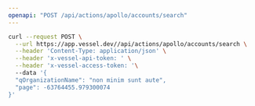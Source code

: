 ```yaml
---
openapi: "POST /api/actions/apollo/accounts/search"
---
```


<RequestExample>

```bash Request
curl --request POST \
  --url https://app.vessel.dev//api/actions/apollo/accounts/search \
  --header 'Content-Type: application/json' \
  --header 'x-vessel-api-token: ' \
  --header 'x-vessel-access-token: '\ 
  --data '{
  "qOrganizationName": "non minim sunt aute",
  "page": -63764455.979300074
}'
```

</RequestExample>


      